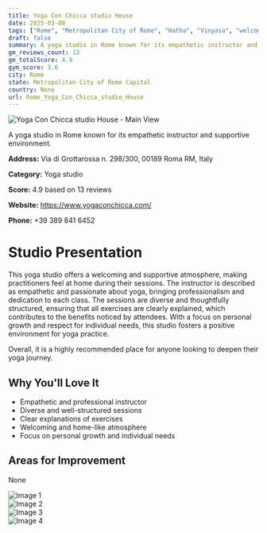 ```yaml
---
title: Yoga Con Chicca studio House
date: 2025-03-08
tags: ["Rome", "Metropolitan City of Rome", "Hatha", "Vinyasa", "welcoming", "personalized", "Rome"]  
draft: false
summary: A yoga studio in Rome known for its empathetic instructor and supportive environment.
gm_reviews_count: 13
gm_totalScore: 4.9
gym_score: 3.6
city: Rome
state: Metropolitan City of Rome Capital
country: None
url: Rome_Yoga_Con_Chicca_studio_House
---
```


<div className="aspect-[16/9] relative my-8">
  <img 
    src="https://lh5.googleusercontent.com/p/AF1QipNAkCPBUsiD2qbD1Ifg3hIslhXOsmR0eugt6waz=w1920-h1080-k-no"
    alt="Yoga Con Chicca studio House - Main View"
    className="object-cover absolute inset-0 w-full h-full rounded-lg"
  />
</div>

A yoga studio in Rome known for its empathetic instructor and supportive environment.

**Address:** Via di Grottarossa n. 298/300, 00189 Roma RM, Italy

**Category:** Yoga studio

**Score:** 4.9 based on 13 reviews

**Website:** https://www.yogaconchicca.com/

**Phone:** +39 389 841 6452

# Studio Presentation

This yoga studio offers a welcoming and supportive atmosphere, making practitioners feel at home during their sessions. The instructor is described as empathetic and passionate about yoga, bringing professionalism and dedication to each class. The sessions are diverse and thoughtfully structured, ensuring that all exercises are clearly explained, which contributes to the benefits noticed by attendees. With a focus on personal growth and respect for individual needs, this studio fosters a positive environment for yoga practice.

Overall, it is a highly recommended place for anyone looking to deepen their yoga journey.

## Why You'll Love It

- Empathetic and professional instructor
- Diverse and well-structured sessions
- Clear explanations of exercises
- Welcoming and home-like atmosphere
- Focus on personal growth and individual needs

## Areas for Improvement

None

<div className="grid grid-cols-1 xl:grid-cols-2 gap-4 my-8">
<div className="aspect-[4/3] relative"><img src="https://lh3.googleusercontent.com/p/AF1QipPcwgzq-AfjDtXF_Wv5svRYbpbzLYW4W0wq5jaU=w1920-h1080-k-no" alt="Image 1" className="object-cover absolute inset-0 w-full h-full rounded-lg" /></div>
<div className="aspect-[4/3] relative"><img src="https://lh5.googleusercontent.com/p/AF1QipMEjICBpL9kCouKgtEpUdWrZIXJKUyDObosEAJz=w1920-h1080-k-no" alt="Image 2" className="object-cover absolute inset-0 w-full h-full rounded-lg" /></div>
<div className="aspect-[4/3] relative"><img src="https://lh5.googleusercontent.com/p/AF1QipPBFWFi2BNej4Xz4J_bzDftwO850ogYE0xPvqF2=w1920-h1080-k-no" alt="Image 3" className="object-cover absolute inset-0 w-full h-full rounded-lg" /></div>
<div className="aspect-[4/3] relative"><img src="https://lh5.googleusercontent.com/p/AF1QipM5WZpDTzVgxhJo3yJuxhLVZvOniZJpn8biUN6n=w1920-h1080-k-no" alt="Image 4" className="object-cover absolute inset-0 w-full h-full rounded-lg" /></div>
</div>
